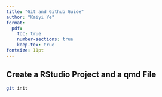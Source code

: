 ```yaml
---
title: "Git and Github Guide"
author: "Kaiyi Ye"
format: 
  pdf:
    toc: true
    number-sections: true
    keep-tex: true
fontsize: 11pt
---
```


## Create a RStudio Project and a qmd File

``` bash
git init
```
